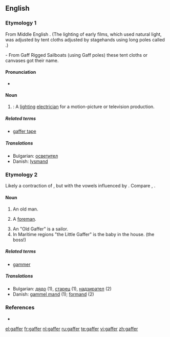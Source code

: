 ==English==

===Etymology 1===
From Middle English {{term|gaffe||a hook}}. (The lighting of early films, which used natural light, was adjusted by tent cloths adjusted by stagehands using long poles called {{term||gaffes}}.)

- From Gaff Rigged Sailboats (using Gaff poles) these tent cloths or canvases got their name.


====Pronunciation====
* {{rhymes|æfə(r)}}

====Noun====
{{en-noun}}

# {{film}}: A [[lighting]] [[electrician]] for a motion-picture or television production.

=====Related terms=====
* [[gaffer tape]]

=====Translations=====
* Bulgarian: [[осветител]] {{m}}
* Danish: [[lysmand]]

===Etymology 2===
Likely a contraction of {{term|godfather}}, but with the vowels influenced by {{term|grandfather}}. Compare {{etyl|fr|-}} {{term|compère|lang=fr}}, {{etyl|de|-}} {{term|gevatter|lang=de}}.

====Noun====
{{en-noun}}

# {{colloquial}} An old man.
# {{UK}} A [[foreman]].
# An "Old Gaffer" is a sailor.
# In Maritime regions "the Little Gaffer" is the baby in the house. (the boss!)

=====Related terms=====
* [[gammer]]

=====Translations=====
* Bulgarian: [[дядо]] {{n}} (1), [[старец]] {{m}} (1), [[надзирател]] {{m}} (2)
* Danish: [[gammel mand]] (1); [[formand]] (2)

===References===
* {{R:OED Online|code=50091544|title=gaffer|date=1989}}

[[el:gaffer]]
[[fr:gaffer]]
[[nl:gaffer]]
[[ru:gaffer]]
[[te:gaffer]]
[[vi:gaffer]]
[[zh:gaffer]]